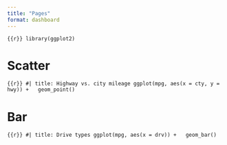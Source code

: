 ```yaml
---
title: "Pages"
format: dashboard
---
```


```{{r}}
library(ggplot2)
```

# Scatter

```{{r}}
#| title: Highway vs. city mileage
ggplot(mpg, aes(x = cty, y = hwy)) +
  geom_point()
```

# Bar

```{{r}}
#| title: Drive types
ggplot(mpg, aes(x = drv)) +
  geom_bar()
```
